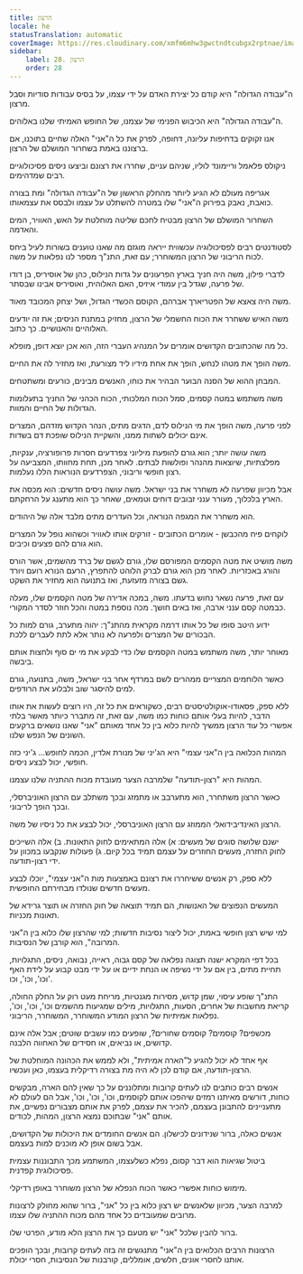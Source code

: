 ```yaml
---
title: הרצון
locale: he
statusTranslation: automatic
coverImage: https://res.cloudinary.com/xmfm6mhw3gwctndtcubgx2rptnae/image/upload/v1740468922/small_cover_tratado_de_psicologia_revolucionaria_a4c0dca4e0.webp
sidebar:
    label: 28. הרצון
    order: 28
---
```

ה"עבודה הגדולה" היא קודם כל יצירת האדם על ידי עצמו, על בסיס עבודות סודיות וסבל מרצון.

ה"עבודה הגדולה" היא הכיבוש הפנימי של עצמנו, של החופש האמיתי שלנו באלוהים.

אנו זקוקים בדחיפות עליונה, דחופה, לפרק את כל ה"אני" האלה שחיים בתוכנו, אם ברצוננו באמת בשחרור המושלם של הרצון.

ניקולס פלאמל וריימונד לוליו, שניהם עניים, שחררו את רצונם וביצעו ניסים פסיכולוגיים רבים שמדהימים.

אגריפה מעולם לא הגיע ליותר מהחלק הראשון של ה"עבודה הגדולה" ומת בצורה כואבת, נאבק בפירוק ה"אני" שלו במטרה להשתלט על עצמו ולבסס את עצמאותו.

השחרור המושלם של הרצון מבטיח לחכם שליטה מוחלטת על האש, האוויר, המים והאדמה.

לסטודנטים רבים לפסיכולוגיה עכשווית ייראה מוגזם מה שאנו טוענים בשורות לעיל ביחס לכוח הריבוני של הרצון המשוחרר; עם זאת, התנ"ך מספר לנו נפלאות על משה.

לדברי פילון, משה היה חניך בארץ הפרעונים על גדות הנילוס, כהן של אוסיריס, בן דודו של פרעה, שגדל בין עמודי איזיס, האם האלוהית, ואוסיריס אבינו שבסתר.

משה היה צאצא של הפטריארך אברהם, הקוסם הכשדי הגדול, ושל יצחק המכובד מאוד.

משה האיש ששחרר את הכוח החשמלי של הרצון, מחזיק במתנת הניסים; את זה יודעים האלוהיים והאנושיים. כך כתוב.

כל מה שהכתובים הקדושים אומרים על המנהיג העברי הזה, הוא אכן יוצא דופן, מופלא.

משה הופך את מטהו לנחש, הופך את אחת מידיו ליד מצורעת, ואז מחזיר לה את החיים.

המבחן ההוא של הסנה הבוער הבהיר את כוחו, האנשים מבינים, כורעים ומשתטחים.

משה משתמש במטה קסמים, סמל הכוח המלכותי, הכוח הכהני של החניך בתעלומות הגדולות של החיים והמוות.

לפני פרעה, משה הופך את מי הנילוס לדם, הדגים מתים, הנהר הקדוש מזדהם, המצרים אינם יכולים לשתות ממנו, והשקיית הנילוס שופכת דם בשדות.

משה עושה יותר; הוא גורם להופעת מיליוני צפרדעים חסרות פרופורציה, ענקיות, מפלצתיות, שיוצאות מהנהר ופולשות לבתים. לאחר מכן, תחת מחוותו, המצביעה על רצון חופשי וריבוני, הצפרדעים הנוראות הללו נעלמות.

אבל מכיוון שפרעה לא משחרר את בני ישראל. משה עושה ניסים חדשים: הוא מכסה את הארץ בלכלוך, מעורר ענני זבובים דוחים וטמאים, שאחר כך הוא מתענג על הרחקתם.

הוא משחרר את המגפה הנוראה, וכל העדרים מתים מלבד אלה של היהודים.

לוקחים פיח מהכבשן - אומרים הכתובים - זורקים אותו לאוויר וכשהוא נופל על המצרים הוא גורם להם פצעים וכיבים.

משה מושיט את מטה הקסמים המפורסם שלו, גורם לגשם של ברד מהשמים, אשר הורס והורג באכזריות. לאחר מכן הוא גורם לברק הלוהט להתפרץ, הרעם הנורא רועם ויורד גשם בצורה מזעזעת, ואז בתנועה הוא מחזיר את השקט.

עם זאת, פרעה נשאר נחוש בדעתו. משה, במכה אדירה של מטה הקסמים שלו, מעלה כבמטה קסם ענני ארבה, ואז באים חושך. מכה נוספת במטה והכל חוזר לסדר המקורי.

ידוע היטב סופו של כל אותו דרמה מקראית מהתנ"ך: יהוה מתערב, גורם למות כל הבכורים של המצרים ולפרעה לא נותר אלא לתת לעברים ללכת.

מאוחר יותר, משה משתמש במטה הקסמים שלו כדי לבקע את מי ים סוף ולחצות אותם ביבשה.

כאשר הלוחמים המצריים ממהרים לשם במרדף אחר בני ישראל, משה, בתנועה, גורם למים להיסגר שוב ולבלוע את הרודפים.

ללא ספק, פסאודו-אוקולטיסטים רבים, כשקוראים את כל זה, היו רוצים לעשות את אותו הדבר, להיות בעלי אותם כוחות כמו משה, עם זאת, זה מתברר כיותר מאשר בלתי אפשרי כל עוד הרצון ממשיך להיות כלוא בין כל אחד מאותם "אני" שאנו נושאים ברקעים השונים של הנפש שלנו.

המהות הכלואה בין ה"אני עצמי" היא הג'יני של מנורת אלדין, הכמה לחופש... ג'יני כזה חופשי, יכול לבצע ניסים.

המהות היא "רצון-תודעה" שלמרבה הצער מעובדת מכוח ההתניה שלנו עצמנו.

כאשר הרצון משתחרר, הוא מתערבב או מתמזג ובכך משתלב עם הרצון האוניברסלי, ובכך הופך לריבוני.

הרצון האינדיבידואלי הממוזג עם הרצון האוניברסלי, יכול לבצע את כל ניסיו של משה.

ישנם שלושה סוגים של מעשים: א) אלה המתאימים לחוק התאונות. ב) אלה השייכים לחוק החזרה, מעשים החוזרים על עצמם תמיד בכל קיום. ג) פעולות שנקבעו במכוון על ידי רצון-תודעה.

ללא ספק, רק אנשים ששיחררו את רצונם באמצעות מות ה"אני עצמי", יוכלו לבצע מעשים חדשים שנולדו מבחירתם החופשית.

המעשים הנפוצים של האנושות, הם תמיד תוצאה של חוק החזרה או תוצר גרידא של תאונות מכניות.

למי שיש רצון חופשי באמת, יכול ליצור נסיבות חדשות; למי שהרצון שלו כלוא בין ה"אני המרובה", הוא קורבן של הנסיבות.

בכל דפי המקרא ישנה תצוגה נפלאה של קסם גבוה, ראייה, נבואה, ניסים, התגלויות, תחיית מתים, בין אם על ידי נשיפה או הנחת ידיים או על ידי מבט קבוע על לידת האף וכו', וכו', וכו'.

התנ"ך שופע עיסוי, שמן קדוש, מסירות מגנטיות, מריחת מעט רוק על החלק החולה, קריאת מחשבות של אחרים, הסעות, התגלויות, מילים שמגיעות מהשמים וכו', וכו', וכו', נפלאות אמיתיות של הרצון המודע המשוחרר, המשוחרר, הריבוני.

מכשפים? קוסמים? קוסמים שחורים?, שופעים כמו עשבים שוטים; אבל אלה אינם קדושים, או נביאים, או חסידים של האחווה הלבנה.

אף אחד לא יכול להגיע ל"הארה אמיתית", ולא לממש את הכהונה המוחלטת של הרצון-תודעה, אם קודם לכן לא היה מת בצורה רדיקלית בעצמו, כאן ועכשיו.

אנשים רבים כותבים לנו לעתים קרובות ומתלוננים על כך שאין להם הארה, מבקשים כוחות, דורשים מאיתנו רמזים שיהפכו אותם לקוסמים, וכו', וכו', וכו', אבל הם לעולם לא מתעניינים להתבונן בעצמם, להכיר את עצמם, לפרק את אותם מצבורים נפשיים, את אותם "אני" שבתוכם נמצא הרצון, המהות, לכודים.

אנשים כאלה, ברור שנידונים לכישלון. הם אנשים החומדים את היכולות של הקדושים, אבל בשום אופן לא מוכנים למות בעצמם.

ביטול שגיאות הוא דבר קסום, נפלא כשלעצמו, המשתמע מכך התבוננות עצמית פסיכולוגית קפדנית.

מימוש כוחות אפשרי כאשר הכוח הנפלא של הרצון משוחרר באופן רדיקלי.

למרבה הצער, מכיוון שלאנשים יש רצון כלוא בין כל "אני", ברור שהוא מחולק לרצונות מרובים שמעובדים כל אחד מהם מכוח ההתניה שלו עצמו.

ברור להבין שלכל "אני" יש מטעם כך את הרצון הלא מודע, הפרטי שלו.

הרצונות הרבים הכלואים בין ה"אני" מתנגשים זה בזה לעתים קרובות, ובכך הופכים אותנו לחסרי אונים, חלשים, אומללים, קורבנות של הנסיבות, חסרי יכולת.

